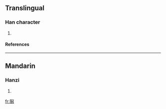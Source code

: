 ==Translingual==
===Han character===
{{Han char|rn=94|rad=犬|as=12|sn=15|four=4722<sub>7</sub>|canj=大竹竹X火 (KHHXF)}}
# {{defn|Han|sort=犬12}}
====References====
{{Han ref|kx=0719.131|dkj=20695|dj=1130.090|hdz=21368.110|uh=7361|ud=29537|bh=E67C|bd=59004}}

----
==Mandarin==
===Hanzi===
{{cmn-hanzi|pin=[[què]] (que4), [[shuò]] (shuo4), [[xī]] (xi1)|wg=ch'üeh<sup>4</sup>, shuo<sup>4</sup>, hsi<sup>1</sup>}}
# {{defn|Mandarin}}

[[fr:獡]]